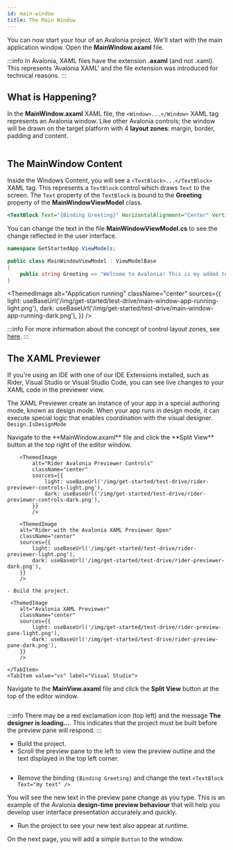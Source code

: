 ```yaml
---
id: main-window
title: The Main Window
---
```



You can now start your tour of an Avalonia project. We'll start with the main application window. Open the **MainWindow.axaml** file.

:::info
In Avalonia, XAML files have the extension **.axaml** (and not .xaml). This represents 'Avalonia XAML' and 
the file extension was introduced for technical reasons.
:::

## What is Happening?

In the **MainWindow.axaml** XAML file, the `<Window>...</Window>` XAML tag represents an Avalonia window. Like other 
Avalonia controls; the window will be drawn on the target platform with 4 **layout zones**: margin, border, padding and content.

<img src={LayoutZonesDiagram} alt="" />

## The MainWindow Content

Inside the Windows Content, you will see a `<TextBlock>...</TextBlock>` XAML tag. This represents a `TextBlock` control which draws 
`Text` to the screen. The `Text` property of the `TextBlock` is bound to the **Greeting** property of 
the **MainWindowViewModel** class.

```xml title='XAML'
<TextBlock Text="{Binding Greeting}" HorizontalAlignment="Center" VerticalAlignment="Center"/>
```

You can change the text in the file **MainWindowViewModel.cs** to see the change reflected in the user interface.

```csharp title='C#'
namespace GetStartedApp.ViewModels;

public class MainWindowViewModel : ViewModelBase
{
    public string Greeting => "Welcome to Avalonia! This is my added text.";
}
```

<ThemedImage
            alt="Application running"
            className="center"
            sources={{
                light: useBaseUrl('/img/get-started/test-drive/main-window-app-running-light.png'),
                dark: useBaseUrl('/img/get-started/test-drive/main-window-app-running-dark.png'),
            }}
            />

:::info
For more information about the concept of control layout zones, see [here](../../concepts/layout/layout-zones).
:::

## The XAML Previewer

If you're using an IDE with one of our IDE Extensions installed, such as Rider, Visual Studio or Visual Studio Code, you can see live changes to your XAML code in the previewer view. 

The XAML Previewer create an instance of your app in a special authoring mode, known as design mode. When your app runs in design mode, it can execute special logic that enables coordination with the visual designer. `Design.IsDesignMode` 

<Tabs groupId="ide">
    <TabItem value="rider" label="Rider">
        Navigate to the **MainWindow.axaml** file and click the **Split View** button at the top right of the editor window.

        <ThemedImage
            alt="Rider Avalonia Previewer Controls"
            className="center"
            sources={{
                light: useBaseUrl('/img/get-started/test-drive/rider-previewer-controls-light.png'),
                dark: useBaseUrl('/img/get-started/test-drive/rider-previewer-controls-dark.png'),
            }}
            />

        <ThemedImage
        alt="Rider with the Avalonia XAML Previewer Open"
        className="center"
        sources={{
            light: useBaseUrl('/img/get-started/test-drive/rider-previewer-light.png'),
            dark: useBaseUrl('/img/get-started/test-drive/rider-previewer-dark.png'),
        }}
        />

    - Build the project.

     <ThemedImage
        alt="Avalonia XAML Previewer"
        className="center"
        sources={{
            light: useBaseUrl('/img/get-started/test-drive/rider-preview-pane-light.png'),
            dark: useBaseUrl('/img/get-started/test-drive/rider-preview-pane-dark.png'),
        }}
        />

    </TabItem>
    <TabItem value="vs" label="Visual Studio">

Navigate to the **MainView.axaml** file and click the **Split View** button at the top of the editor window.

<img className="center" src={VsPreviewerScreenshot} alt="" />

:::info
There may be a red exclamation icon (top left) and the message **The designer is loading...**. This indicates that the project must be built before the preview pane will respond.
:::

- Build the project.
- Scroll the preview pane to the left to view the preview outline and the text displayed in the top left corner.

<img className="center" src={VsPreviewPaneScreenshot} alt="" />
</TabItem>

</Tabs>

- Remove the binding `{Binding Greeting}` and change the text `<TextBlock Text="my text" />`

You will see the new text in the preview pane change as you type. This is an example of the Avalonia **design-time preview behaviour** that will help you develop user interface presentation accurately and quickly.

- Run the project to see your new text also appear at runtime.

On the next page, you will add a simple `Button` to the window.
